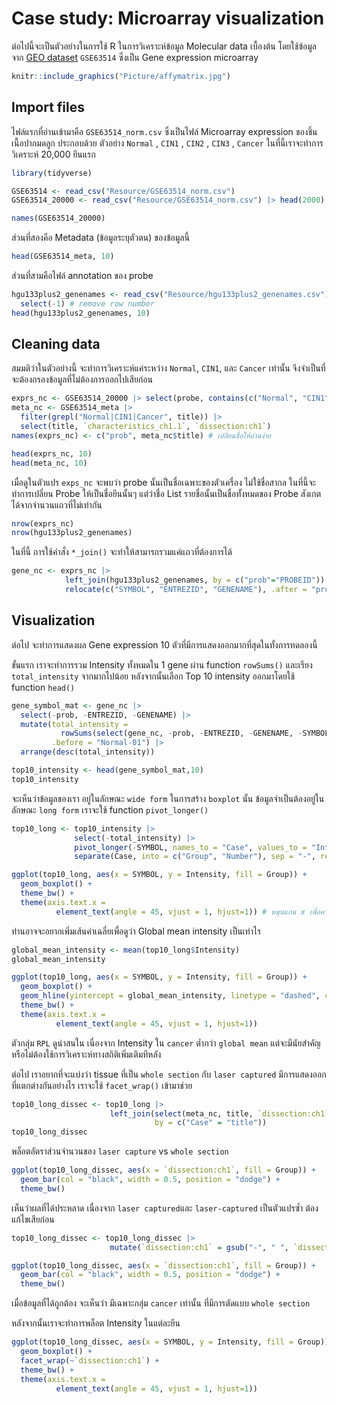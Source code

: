 # Case study: Microarray visualization {#GSE63514}

ต่อไปนี้จะเป็นตัวอย่างในการใช้ R ในการวิเคราะห์ข้อมูล Molecular data เบื้องต้น โดยใช้ข้อมูลจาก [GEO dataset](https://www.ncbi.nlm.nih.gov/gds) `GSE63514` ซึ่งเป็น Gene expression microarray

```r
knitr::include_graphics("Picture/affymatrix.jpg")
```

## Import files

ไฟล์แรกที่อ่านเข้ามาคือ `GSE63514_norm.csv` ซึ่งเป็นไฟล์ Microarray expression ของชิ้นเนื้อปากมดลูก ประกอบด้วย ตัวอย่าง `Normal` , `CIN1` , `CIN2` , `CIN3` , `Cancer` ในที่นี้เราจะทำการวิเคราะห์ 20,000 ยีนแรก

```r
library(tidyverse) 

GSE63514 <- read_csv("Resource/GSE63514_norm.csv") 
GSE63514_20000 <- read_csv("Resource/GSE63514_norm.csv") |> head(2000)
```

```r
names(GSE63514_20000)
```

ส่วนที่สองคือ Metadata (ข้อมูลระบุตัวตน) ของข้อมูลนี้

```r
head(GSE63514_meta, 10)
```

ส่วนที่สามคือไฟล์ annotation ของ probe

```r
hgu133plus2_genenames <- read_csv("Resource/hgu133plus2_genenames.csv") |> 
  select(-1) # remove row number
head(hgu133plus2_genenames, 10)
```

## Cleaning data

สมมติว่าในตัวอย่างนี้ จะทำการวิเคราะห์แค่ระหว่าง `Normal`, `CIN1`, และ `Cancer` เท่านั้น จึงจำเป็นที่จะต้องกรองข้อมูลที่ไม่ต้องการออกไปเสียก่อน

```r
exprs_nc <- GSE63514_20000 |> select(probe, contains(c("Normal", "CIN1", "Cancer")))
meta_nc <- GSE63514_meta |> 
  filter(grepl("Normal|CIN1|Cancer", title)) |> 
  select(title, `characteristics_ch1.1`, `dissection:ch1`)
names(exprs_nc) <- c("prob", meta_nc$title) # เปลี่ยนชื่อให้อ่านง่าย

head(exprs_nc, 10)
head(meta_nc, 10)
```

เมื่อดูในตัวแปร `exps_nc` จะพบว่า probe นั้นเป็นชื่อเฉพาะของตัวเครื่อง ไม่ใช้ชื่อสากล ในที่นี้จะทำการเปลี่ยน Probe ให้เป็นชื่อยีนนั้นๆ แต่ว่าชื่อ List รายชื่อนั้นเป็นชื่อทั้งหมดของ Probe สังเกตได้จากจำนวนแถวที่ไม่เท่ากัน

```r
nrow(exprs_nc)
nrow(hgu133plus2_genenames)
```

ในที่นี้ การใช้คำสั่ง `*_join()` จะทำให้สามารถรวมแค่แถวที่ต้องการได้

```r
gene_nc <- exprs_nc |> 
            left_join(hgu133plus2_genenames, by = c("prob"="PROBEID")) |> 
            relocate(c("SYMBOL", "ENTREZID", "GENENAME"), .after = "prob")
```

## Visualization {#top10_boxplot}

ต่อไป จะทำการแสดงผล Gene expression 10 ตัวที่มีการแสดงออกมากที่สุดในทั้งการทดลองนี้

ขั้นแรก เราจะทำการรวม Intensity ทั้งหมดใน 1 gene ผ่าน function `rowSums()` และเรียง `total_intensity` จากมากไปน้อย หลังจากนั้นเลือก Top 10 intensity ออกมาโดยใช้ function `head()`

```r
gene_symbol_mat <- gene_nc |> 
  select(-prob, -ENTREZID, -GENENAME) |> 
  mutate(total_intensity = 
           rowSums(select(gene_nc, -prob, -ENTREZID, -GENENAME, -SYMBOL)),
         .before = "Normal-01") |> 
  arrange(desc(total_intensity)) 

top10_intensity <- head(gene_symbol_mat,10)
top10_intensity
```

จะเห็นว่าข้อมูลของเรา อยู่ในลักษณะ `wide form` ในการสร้าง `boxplot` นั้น ข้อมูลจำเป็นต้องอยู่ในลักษณะ `long form` เราจะใช้ function `pivot_longer()`

```r
top10_long <- top10_intensity |> 
              select(-total_intensity) |> 
              pivot_longer(-SYMBOL, names_to = "Case", values_to = "Intensity") |> 
              separate(Case, into = c("Group", "Number"), sep = "-", remove = FALSE)
```

```r
ggplot(top10_long, aes(x = SYMBOL, y = Intensity, fill = Group)) + 
  geom_boxplot() +
  theme_bw() +
  theme(axis.text.x = 
          element_text(angle = 45, vjust = 1, hjust=1)) # หมุนแกน x เพื่อความสวยงาม
```

ท่านอาจจะอยากเพิ่มเส้นค่าเฉลี่ยเพื่อดูว่า Global mean intensity เป็นเท่าไร

```r
global_mean_intensity <- mean(top10_long$Intensity)
global_mean_intensity

ggplot(top10_long, aes(x = SYMBOL, y = Intensity, fill = Group)) + 
  geom_boxplot() +
  geom_hline(yintercept = global_mean_intensity, linetype = "dashed", color = "darkviolet", linewidth = 1) +
  theme_bw() +
  theme(axis.text.x = 
          element_text(angle = 45, vjust = 1, hjust=1))
```

ตัวกลุ่ม `RPL` ดูน่าสนใน เนื่องจาก Intensity ใน `cancer` ต่ำกว่า `global mean` แต่จะมีนัยสำคัญหรือไม่ต้องใช้การวิเคราะห์ทางสถิติเพิ่มเติมทีหลัง

ต่อไป เราอยากที่จะแบ่งว่า tissue ที่เป็น `whole section` กับ `laser captured` มีการแสดงออกที่แตกต่างกันอย่างไร เราจะใช้ `facet_wrap()` เข้ามาช่วย

```r
top10_long_dissec <- top10_long |> 
                      left_join(select(meta_nc, title, `dissection:ch1`), 
                                by = c("Case" = "title"))
top10_long_dissec
```

พล็อตอัตราส่วนจำนวนของ `laser capture` vs `whole section`

```r
ggplot(top10_long_dissec, aes(x = `dissection:ch1`, fill = Group)) + 
  geom_bar(col = "black", width = 0.5, position = "dodge") + 
  theme_bw()
```

เห็นว่าผลที่ได้ประหลาด เนื่องจาก `laser captured`และ `laser-captured` เป็นตัวแปรซ้ำ ต้องแก้ไขเสียก่อน

```r
top10_long_dissec <- top10_long_dissec |> 
                      mutate(`dissection:ch1` = gsub("-", " ", `dissection:ch1`))

ggplot(top10_long_dissec, aes(x = `dissection:ch1`, fill = Group)) + 
  geom_bar(col = "black", width = 0.5, position = "dodge") + 
  theme_bw()
```

เมื่อข้อมูลที่ได้ถูกต้อง จะเห็นว่า มีเฉพาะกลุ่ม `cancer` เท่านั้น ที่มีการตัดแบบ `whole section`

หลังจากนั้นเราจะทำการพล็อต Intensity ในแต่ละยีน

```r
ggplot(top10_long_dissec, aes(x = SYMBOL, y = Intensity, fill = Group)) + 
  geom_boxplot() +
  facet_wrap(~`dissection:ch1`) +
  theme_bw() +
  theme(axis.text.x = 
          element_text(angle = 45, vjust = 1, hjust=1))
```
